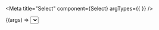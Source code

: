 


<Meta
  title="Select"
  component={Select}
  argTypes={{ }}
/>

<SelectDescription />

<Canvas>
  <Story name="Select" height="400px">
    {(args) => <Select {...args} />}
  </Story>
</Canvas>

## ArgsTable

<ArgsTable of={Select} />

